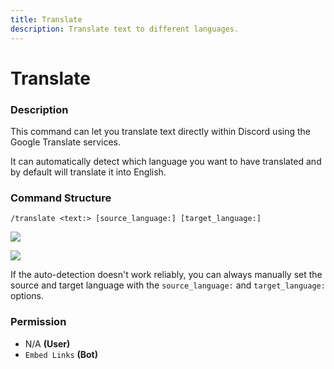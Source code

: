 ```yaml
---
title: Translate
description: Translate text to different languages.
---
```


# Translate
### Description

This command can let you translate text directly within Discord using the Google Translate services.&#x20;

It can automatically detect which language you want to have translated and by default will translate it into English.

### Command Structure

```
/translate <text:> [source_language:] [target_language:]
```

![](https://i.imgur.com/MNrq99l.png)

![](https://i.imgur.com/zChaPaU.png)

If the auto-detection doesn't work reliably, you can always manually set the source and target language with the `source_language:` and `target_language:` options.

### Permission

* N/A **(User)**
* `Embed Links` **(Bot)**

